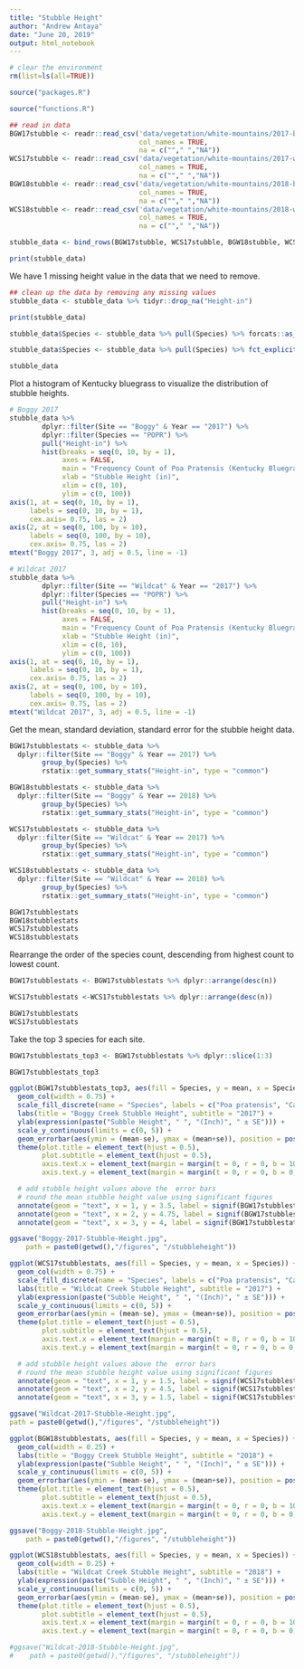 ```yaml
---
title: "Stubble Height"
author: "Andrew Antaya"
date: "June 20, 2019"
output: html_notebook
---
```


```r
# clear the environment
rm(list=ls(all=TRUE))
```

```r
source("packages.R")
```

```r
source("functions.R")
```

```r
## read in data
BGW17stubble <- readr::read_csv('data/vegetation/white-mountains/2017-boggy-stubble-height.csv',
                                col_names = TRUE, 
                                na = c(""," ","NA"))
WCS17stubble <- readr::read_csv('data/vegetation/white-mountains/2017-wildcat-stubble-height.csv',
                                col_names = TRUE,
                                na = c(""," ","NA"))
BGW18stubble <- readr::read_csv('data/vegetation/white-mountains/2018-boggy-stubble-height.csv', 
                                col_names = TRUE, 
                                na = c(""," ","NA"))
WCS18stubble <- readr::read_csv('data/vegetation/white-mountains/2018-wildcat-stubble-height.csv',
                                col_names = TRUE, 
                                na = c(""," ","NA"))

stubble_data <- bind_rows(BGW17stubble, WCS17stubble, BGW18stubble, WCS18stubble)

print(stubble_data)
```
We have 1 missing height value in the data that we need to remove.
```r
## clean up the data by removing any missing values
stubble_data <- stubble_data %>% tidyr::drop_na("Height-in")

print(stubble_data)
```
```r
stubble_data$Species <- stubble_data %>% pull(Species) %>% forcats::as_factor()

stubble_data$Species <- stubble_data %>% pull(Species) %>% fct_explicit_na(na_level = "Missing")

stubble_data
```

Plot a histogram of Kentucky bluegrass to visualize the distribution of stubble heights. 
```r
# Boggy 2017
stubble_data %>% 
        dplyr::filter(Site == "Boggy" & Year == "2017") %>% 
        dplyr::filter(Species == "POPR") %>% 
        pull("Height-in") %>% 
        hist(breaks = seq(0, 10, by = 1), 
             axes = FALSE,
             main = "Frequency Count of Poa Pratensis (Kentucky Bluegrass)",
             xlab = "Stubble Height (in)",
             xlim = c(0, 10),
             ylim = c(0, 100))
axis(1, at = seq(0, 10, by = 1), 
     labels = seq(0, 10, by = 1), 
     cex.axis= 0.75, las = 2)
axis(2, at = seq(0, 100, by = 10), 
     labels = seq(0, 100, by = 10), 
     cex.axis= 0.75, las = 2)
mtext("Boggy 2017", 3, adj = 0.5, line = -1)

# Wildcat 2017
stubble_data %>% 
        dplyr::filter(Site == "Wildcat" & Year == "2017") %>% 
        dplyr::filter(Species == "POPR") %>% 
        pull("Height-in") %>% 
        hist(breaks = seq(0, 10, by = 1), 
             axes = FALSE,
             main = "Frequency Count of Poa Pratensis (Kentucky Bluegrass)",
             xlab = "Stubble Height (in)",
             xlim = c(0, 10),
             ylim = c(0, 100))
axis(1, at = seq(0, 10, by = 1), 
     labels = seq(0, 10, by = 1), 
     cex.axis= 0.75, las = 2)
axis(2, at = seq(0, 100, by = 10), 
     labels = seq(0, 100, by = 10), 
     cex.axis= 0.75, las = 2)
mtext("Wildcat 2017", 3, adj = 0.5, line = -1)
```
Get the mean, standard deviation, standard error for the stubble height data.
```r
BGW17stubblestats <- stubble_data %>% 
  dplyr::filter(Site == "Boggy" & Year == 2017) %>% 
        group_by(Species) %>% 
        rstatix::get_summary_stats("Height-in", type = "common")

BGW18stubblestats <- stubble_data %>% 
  dplyr::filter(Site == "Boggy" & Year == 2018) %>% 
        group_by(Species) %>% 
        rstatix::get_summary_stats("Height-in", type = "common")

WCS17stubblestats <- stubble_data %>% 
  dplyr::filter(Site == "Wildcat" & Year == 2017) %>% 
        group_by(Species) %>% 
        rstatix::get_summary_stats("Height-in", type = "common")

WCS18stubblestats <- stubble_data %>% 
  dplyr::filter(Site == "Wildcat" & Year == 2018) %>% 
        group_by(Species) %>% 
        rstatix::get_summary_stats("Height-in", type = "common")

BGW17stubblestats
BGW18stubblestats
WCS17stubblestats
WCS18stubblestats
```
Rearrange the order of the species count, descending from highest count to lowest count.
```r
BGW17stubblestats <- BGW17stubblestats %>% dplyr::arrange(desc(n))

WCS17stubblestats <-WCS17stubblestats %>% dplyr::arrange(desc(n))

BGW17stubblestats
WCS17stubblestats
```
Take the top 3 species for each site. 
```r
BGW17stubblestats_top3 <- BGW17stubblestats %>% dplyr::slice(1:3)

BGW17stubblestats_top3
```
```r
ggplot(BGW17stubblestats_top3, aes(fill = Species, y = mean, x = Species)) +
  geom_col(width = 0.75) +
  scale_fill_discrete(name = "Species", labels = c("Poa pratensis", "Carex sp.", "Poa fendleriana")) +
  labs(title = "Boggy Creek Stubble Height", subtitle = "2017") +
  ylab(expression(paste("Subble Height", " ", "(Inch)", " ± SE"))) +
  scale_y_continuous(limits = c(0, 5)) +
  geom_errorbar(aes(ymin = (mean-se), ymax = (mean+se)), position = position_dodge(0.5), width = 0.25) +
  theme(plot.title = element_text(hjust = 0.5),
        plot.subtitle = element_text(hjust = 0.5),
        axis.text.x = element_text(margin = margin(t = 0, r = 0, b = 10, l = 0)),
        axis.text.y = element_text(margin = margin(t = 0, r = 0, b = 0, l = 10))) +

  # add stubble height values above the  error bars
  # round the mean stubble height value using significant figures
  annotate(geom = "text", x = 1, y = 3.5, label = signif(BGW17stubblestats_top3$mean[1], 2)) +
  annotate(geom = "text", x = 2, y = 4.75, label = signif(BGW17stubblestats_top3$mean[2], 2)) +
  annotate(geom = "text", x = 3, y = 4, label = signif(BGW17stubblestats_top3$mean[3], 2))

ggsave("Boggy-2017-Stubble-Height.jpg", 
    path = paste0(getwd(),"/figures", "/stubbleheight"))
```
```r
ggplot(WCS17stubblestats, aes(fill = Species, y = mean, x = Species)) +
  geom_col(width = 0.75) +
  scale_fill_discrete(name = "Species", labels = c("Poa pratensis", "Carex sp.", "Poa fendleriana")) +
  labs(title = "Wildcat Creek Stubble Height", subtitle = "2017") +
  ylab(expression(paste("Subble Height", " ", "(Inch)", " ± SE"))) +
  scale_y_continuous(limits = c(0, 5)) +
  geom_errorbar(aes(ymin = (mean-se), ymax = (mean+se)), position = position_dodge(0.5), width = 0.25) +
  theme(plot.title = element_text(hjust = 0.5),
        plot.subtitle = element_text(hjust = 0.5),
        axis.text.x = element_text(margin = margin(t = 0, r = 0, b = 10, l = 0)),
        axis.text.y = element_text(margin = margin(t = 0, r = 0, b = 0, l = 5))) +

  # add stubble height values above the  error bars
  # round the mean stubble height value using significant figures
  annotate(geom = "text", x = 1, y = 1.5, label = signif(WCS17stubblestats$mean[1], 2)) +
  annotate(geom = "text", x = 2, y = 4.5, label = signif(WCS17stubblestats$mean[2], 2)) +
  annotate(geom = "text", x = 3, y = 1.5, label = signif(WCS17stubblestats$mean[3], 2))

ggsave("Wildcat-2017-Stubble-Height.jpg", 
path = paste0(getwd(),"/figures", "/stubbleheight"))
```
```r
ggplot(BGW18stubblestats, aes(fill = Species, y = mean, x = Species)) +
  geom_col(width = 0.25) +
  labs(title = "Boggy Creek Stubble Height", subtitle = "2018") +
  ylab(expression(paste("Subble Height", " ", "(Inch)", " ± SE"))) +
  scale_y_continuous(limits = c(0, 5)) +
  geom_errorbar(aes(ymin = (mean-se), ymax = (mean+se)), position = position_dodge(0.5), width = 0.1) +
  theme(plot.title = element_text(hjust = 0.5),
        plot.subtitle = element_text(hjust = 0.5),
        axis.text.x = element_text(margin = margin(t = 0, r = 0, b = 10, l = 0)),
        axis.text.y = element_text(margin = margin(t = 0, r = 0, b = 0, l = 10)))

ggsave("Boggy-2018-Stubble-Height.jpg", 
    path = paste0(getwd(),"/figures", "/stubbleheight"))
```
```r
ggplot(WCS18stubblestats, aes(fill = Species, y = mean, x = Species)) +
  geom_col(width = 0.25) +
  labs(title = "Wildcat Creek Stubble Height", subtitle = "2018") +
  ylab(expression(paste("Subble Height", " ", "(Inch)", " ± SE"))) +
  scale_y_continuous(limits = c(0, 5)) +
  geom_errorbar(aes(ymin = (mean-se), ymax = (mean+se)), position = position_dodge(0.5), width = 0.1) +
  theme(plot.title = element_text(hjust = 0.5),
        plot.subtitle = element_text(hjust = 0.5),
        axis.text.x = element_text(margin = margin(t = 0, r = 0, b = 10, l = 0)),
        axis.text.y = element_text(margin = margin(t = 0, r = 0, b = 0, l = 10)))

#ggsave("Wildcat-2018-Stubble-Height.jpg", 
#    path = paste0(getwd(),"/figures", "/stubbleheight"))
```
